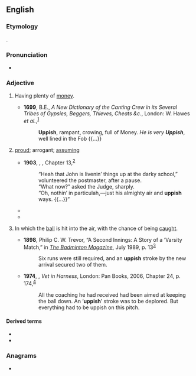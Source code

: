 ==English==

===Etymology===
{{suffix|en|up|ish}}.

===Pronunciation===
* {{audio|en|en-au-uppish.ogg|Audio (AU)}}

===Adjective===
{{en-adj}}

# {{lb|en|since circa 1678}} Having plenty of [[money]].
#* '''1699''', B.E., ''A New Dictionary of the Canting Crew in its Several Tribes of Gypsies, Beggers, Thieves, Cheats &c.'', London: W. Hawes ''et al.'',<sup>[http://name.umdl.umich.edu/A39127.0001.001]</sup>
#*: '''Uppish''', rampant, crowing, full of Money. ''He is very '''Uppish''''', well lined in the Fob {{...}}
# {{lb|en|colloquial}} [[proud]]; arrogant; [[assuming]]
#* '''1903''', {{w|W. E. B. Du Bois}}, ''{{w|The Souls of Black Folk}}'', Chapter 13,<sup>[http://www.gutenberg.org/files/408/408-h/408-h.htm]</sup>
#*: “Heah that John is livenin’ things up at the darky school,” volunteered the postmaster, after a pause.
#*: “What now?” asked the Judge, sharply.
#*: “Oh, nothin’ in particulah,—just his almighty air and '''uppish''' ways. {{...}}”
#* {{RQ:Grahame Wind in the Willows|12|url=http://gutenberg.net.au/ebooks/fr100025.txt|text=When the other animals came back to luncheon, very boisterous and breezy after a morning on the river, the Mole, whose conscience had been pricking him, looked doubtfully at Toad, expecting to find him sulky or depressed. Instead, he was so '''uppish''' and inflated that the Mole began to suspect something; while the Rat and the Badger exchanged significant glances.}}
#*{{RQ:Carr Book of Small|Sunday|passage=Family prayers were '''uppish''' with big words on Sunday—reverend Awe-full words that only God and Father understood.}}
# {{lb|en|cricket|of a shot}} In which the [[ball]] is hit into the air, with the chance of being [[caught]].
#* '''1898''', Philip C. W. Trevor, “A Second Innings: A Story of a ’Varsity Match,” in ''[[w:The Badminton Magazine of Sports and Pastimes|The Badminton Magazine]]'', July 1989, p. 13<sup>[https://archive.org/details/badmintonmagazi04unkngoog]</sup>
#*: Six runs were still required, and an '''uppish''' stroke by the new arrival secured two of them.
#* '''1974''', {{w|James Herriot}}, ''Vet in Harness'', London: Pan Books, 2006, Chapter 24, p. 174,<sup>[https://books.google.ca/books?id=7U-KM3UpQ98C&printsec=frontcover#v=onepage&q&f=false]</sup>
#*: All the coaching he had received had been aimed at keeping the ball down. An ‘'''uppish'''’ stroke was to be deplored. But everything had to be uppish on this pitch.

====Derived terms====
* {{l|en|uppishly}}
* {{l|en|uppishness}}

===Anagrams===
* {{anagrams|en|a=hippsu|hippus}}
